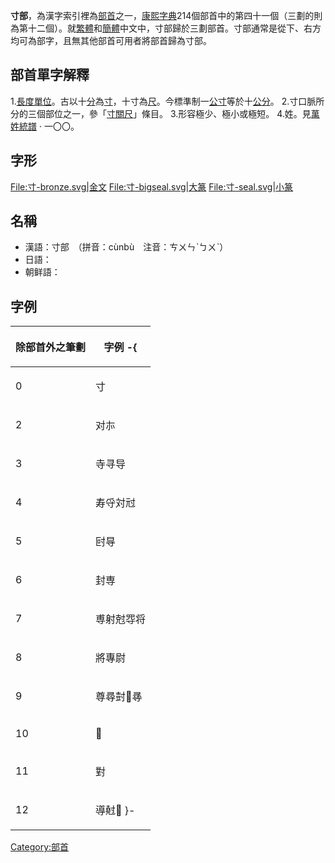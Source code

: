 {{Infobox Kangxi radical
|41|uni=5BF8
|meaning=拇指般大、吋
|prev=宀
|next=小
|pny= cùn
|bopo= ㄘㄨㄣˋ
|wade= ts'un4
|jyutping= cyun3
|yale= chyun
|poj= chhùn
|cn=寸字旁 cùnzìpáng
|onyomi= スン sun / ソン son
|jp= 寸/すん sun
|hang= 마디 madi
|hanja= 촌 chon
}}

'''寸部'''，為漢字索引裡為[[部首|部首]]之一，[[康熙字典|康熙字典]]214個部首中的第四十一個（三劃的則為第十二個）。就[[繁體|繁體]]和[[簡體|簡體]]中文中，寸部歸於三劃部首。寸部通常是從下、右方均可為部字，且無其他部首可用者將部首歸為寸部。

== 部首單字解釋 ==

1.[[長度單位|長度單位]]。古以十[[分|分]]為[[寸|寸]]，十寸為[[尺|尺]]。今標準制一[[公寸|公寸]]等於十[[公分|公分]]。
2.寸口脈所分的三個部位之一，參「[[寸關尺|寸關尺]]」條目。
3.形容極少、極小或極短。
4.姓。見[[萬姓統譜|萬姓統譜]] · 一〇〇。

== 字形 ==
<gallery>
File:寸-bronze.svg|金文
File:寸-bigseal.svg|大篆
File:寸-seal.svg|小篆
</gallery>

==名稱==
* 漢語：寸部　（拼音：cùnbù　注音：ㄘㄨㄣˋㄅㄨˋ）
* 日語：{{lang|ja|寸部　（すんぶ）}}
* 朝鲜語：{{lang|ko|촌부(寸部)}}

==字例==
{| border="1" cellpadding="3" cellspacing="0" style="border-collapse: collapse;text-align:left;"
! 除部首外之筆劃 !! 字例
-{
|----
| 0 || 寸
|----
| 2 || 对㝳
|----
| 3 || 寺寻导
|----
| 4 || 寿寽対㝴
|----
| 5 || 尀㝵
|----
| 6 || 封専
|----
| 7 || 尃射尅㝶将
|----
| 8 || 將專尉
|----
| 9 || 尊尋尌𡬷㝷
|----
| 10 || 𡬼
|----
| 11 || 對
|----
| 12 || 導𡭄𡭉
}-
|}

{{简体中文部首}}
{{康熙部首}}

[[Category:部首|Category:部首]]
{{lang-stub}}